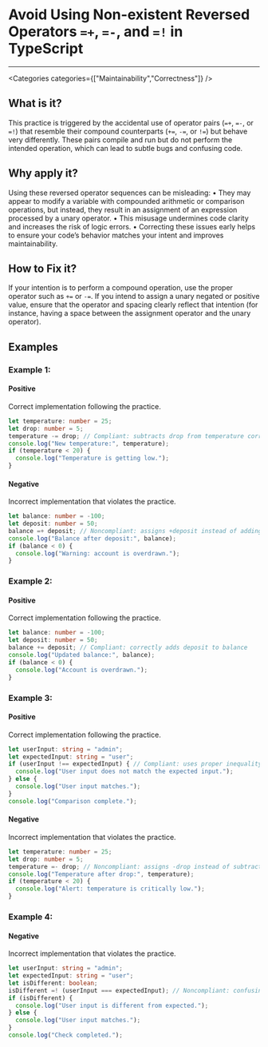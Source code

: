 

# Avoid Using Non-existent Reversed Operators `=+`, `=-`, and `=!` in TypeScript

<Severity severity={SeverityLevels.HIGH} />

---

<Categories categories={["Maintainability","Correctness"]} />

## What is it?
This practice is triggered by the accidental use of operator pairs (`=+`, `=-`, or `=!`) that resemble their compound counterparts (`+=`, `-=`, or `!=`) but behave very differently. These pairs compile and run but do not perform the intended operation, which can lead to subtle bugs and confusing code.

## Why apply it?
Using these reversed operator sequences can be misleading:
• They may appear to modify a variable with compounded arithmetic or comparison operations, but instead, they result in an assignment of an expression processed by a unary operator.
• This misusage undermines code clarity and increases the risk of logic errors.
• Correcting these issues early helps to ensure your code’s behavior matches your intent and improves maintainability.

## How to Fix it?
If your intention is to perform a compound operation, use the proper operator such as `+=` or `-=`. If you intend to assign a unary negated or positive value, ensure that the operator and spacing clearly reflect that intention (for instance, having a space between the assignment operator and the unary operator).

## Examples

### Example 1:

<!-- #example -->

#### Positive

<!-- #example_positive_description -->
Correct implementation following the practice.

<!-- #example_positive_code -->
```ts
let temperature: number = 25;
let drop: number = 5;
temperature -= drop; // Compliant: subtracts drop from temperature correctly
console.log("New temperature:", temperature);
if (temperature < 20) {
  console.log("Temperature is getting low.");
}
```

#### Negative

<!-- #example_negative_description -->
Incorrect implementation that violates the practice.

<!-- #example_negative_code -->
```ts
let balance: number = -100;
let deposit: number = 50;
balance =+ deposit; // Noncompliant: assigns +deposit instead of adding deposit to balance
console.log("Balance after deposit:", balance);
if (balance < 0) {
  console.log("Warning: account is overdrawn.");
}
```

### Example 2:

<!-- #example -->

#### Positive

<!-- #example_positive_description -->
Correct implementation following the practice.

<!-- #example_positive_code -->
```ts
let balance: number = -100;
let deposit: number = 50;
balance += deposit; // Compliant: correctly adds deposit to balance
console.log("Updated balance:", balance);
if (balance < 0) {
  console.log("Account is overdrawn.");
}
```

### Example 3:

<!-- #example -->

#### Positive

<!-- #example_positive_description -->
Correct implementation following the practice.

<!-- #example_positive_code -->
```ts
let userInput: string = "admin";
let expectedInput: string = "user";
if (userInput !== expectedInput) { // Compliant: uses proper inequality operator for comparison
  console.log("User input does not match the expected input.");
} else {
  console.log("User input matches.");
}
console.log("Comparison complete.");
```

#### Negative

<!-- #example_negative_description -->
Incorrect implementation that violates the practice.

<!-- #example_negative_code -->
```ts
let temperature: number = 25;
let drop: number = 5;
temperature =- drop; // Noncompliant: assigns -drop instead of subtracting drop from temperature
console.log("Temperature after drop:", temperature);
if (temperature < 20) {
  console.log("Alert: temperature is critically low.");
}
```

### Example 4:

<!-- #example -->

#### Negative

<!-- #example_negative_description -->
Incorrect implementation that violates the practice.

<!-- #example_negative_code -->
```ts
let userInput: string = "admin";
let expectedInput: string = "user";
let isDifferent: boolean;
isDifferent =! (userInput === expectedInput); // Noncompliant: confusing usage, assigns the negation of the comparison result
if (isDifferent) {
  console.log("User input is different from expected.");
} else {
  console.log("User input matches.");
}
console.log("Check completed.");
```